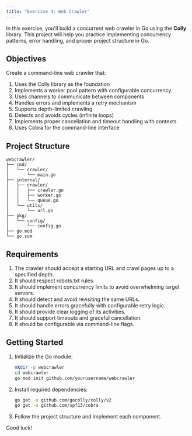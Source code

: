 ```yaml
---
title: "Exercise 4: Web Crawler"
---
```


In this exercise, you'll build a concurrent web crawler in Go using the **Colly** library.
This project will help you practice implementing concurrency patterns, error handling, and proper project structure in Go.

## Objectives

Create a command-line web crawler that:

1. Uses the Colly library as the foundation
2. Implements a worker pool pattern with configurable concurrency
3. Uses channels to communicate between components
4. Handles errors and implements a retry mechanism
5. Supports depth-limited crawling
6. Detects and avoids cycles (infinite loops)
7. Implements proper cancellation and timeout handling with contexts
8. Uses Cobra for the command-line interface

## Project Structure

```
webcrawler/
├── cmd/
│   └── crawler/
│       └── main.go
├── internal/
│   ├── crawler/
│   │   ├── crawler.go
│   │   ├── worker.go
│   │   └── queue.go
│   └── utils/
│       └── url.go
├── pkg/
│   └── config/
│       └── config.go
├── go.mod
└── go.sum
```

## Requirements

1. The crawler should accept a starting URL and crawl pages up to a specified depth.
2. It should respect robots.txt rules.
3. It should implement concurrency limits to avoid overwhelming target servers.
4. It should detect and avoid revisiting the same URLs.
5. It should handle errors gracefully with configurable retry logic.
6. It should provide clear logging of its activities.
7. It should support timeouts and graceful cancellation.
8. It should be configurable via command-line flags.

## Getting Started

1. Initialize the Go module:
   ```bash
   mkdir -p webcrawler
   cd webcrawler
   go mod init github.com/yourusername/webcrawler
   ```

2. Install required dependencies:
   ```bash
   go get -u github.com/gocolly/colly/v2
   go get -u github.com/spf13/cobra
   ```

3. Follow the project structure and implement each component.

Good luck!
